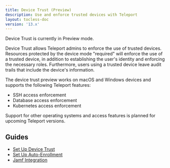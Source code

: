 ```yaml
---
title: Device Trust (Preview)
description: Use and enforce trusted devices with Teleport
layout: tocless-doc
version: '13.x'
---
```


<Warning>
  Device Trust is currently in Preview mode.
</Warning>

Device Trust allows Teleport admins to enforce the use of trusted devices.
Resources protected by the device mode "required" will enforce the use of a
trusted device, in addition to establishing the user's identity and enforcing
the necessary roles. Furthermore, users using a trusted device leave audit
trails that include the device's information.

The device trust preview works on macOS and Windows devices and supports the
following Teleport features:

- SSH access enforcement
- Database access enforcement
- Kubernetes access enforcement

Support for other operating systems and access features is planned for upcoming
Teleport versions.

## Guides

- [Set Up Device Trust](/ver/13.x/access-controls/device-trust/guide)
- [Set Up Auto-Enrollment](/ver/13.x/access-controls/device-trust/auto-enrollment)
- [Jamf Integration](/ver/13.x/access-controls/device-trust/jamf-integration)
